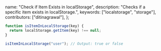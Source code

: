  name: "Check if Item Exists in localStorage",
  description: "Checks if a specific item exists in localStorage.",
  keywords: ["localstorage", "storage"],
  contributors: ["ditinagrawal"],
};

```javascript
function isItemInLocalStorage(key) {
  return localStorage.getItem(key) !== null;
}
```

```javascript
isItemInLocalStorage("user"); // Output: true or false
```
